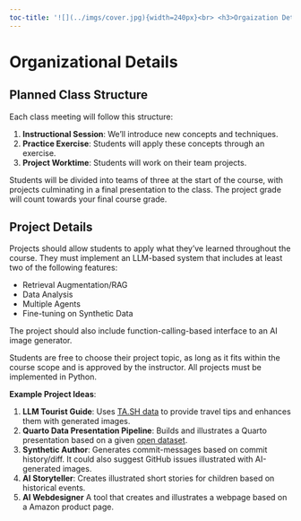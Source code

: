 ```yaml
---
toc-title: '![](../imgs/cover.jpg){width=240px}<br> <h3>Orgaization Details</h3>'
---
```



# Organizational Details

## Planned Class Structure

Each class meeting will follow this structure:

1. **Instructional Session**: We'll introduce new concepts and techniques.
2. **Practice Exercise**: Students will apply these concepts through an exercise.
3. **Project Worktime**: Students will work on their team projects.

Students will be divided into teams of three at the start of the course, with projects culminating in a final presentation to the class. The project grade will count towards your final course grade.

## Project Details

Projects should allow students to apply what they've learned throughout the course. They must implement an LLM-based system that includes at least two of the following features:

- Retrieval Augmentation/RAG
- Data Analysis
- Multiple Agents
- Fine-tuning on Synthetic Data

The project should also include function-calling-based interface to an AI image generator.

Students are free to choose their project topic, as long as it fits within the course scope and is approved by the instructor. All projects must be implemented in Python.

**Example Project Ideas**:

1. **LLM Tourist Guide**: Uses [TA.SH data](https://opendata.schleswig-holstein.de/dataset/poi-der-touristischen-landesdatenbank) to provide travel tips and enhances them with generated images.
2. **Quarto Data Presentation Pipeline**: Builds and illustrates a Quarto presentation based on a given [open dataset](https://data.worldbank.org/).
3. **Synthetic Author**: Generates commit-messages based on commit history/diff. It could also suggest GitHub issues illustrated with AI-generated images. 
4. **AI Storyteller**: Creates illustrated short stories for children based on historical events.
5. **AI Webdesigner** A tool that creates and illustrates a webpage based on a Amazon product page.

